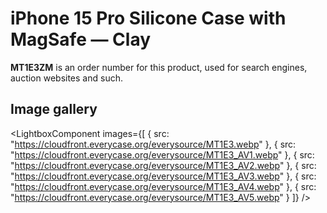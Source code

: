
# iPhone 15 Pro Silicone Case with MagSafe — Clay

<Callout type='info' emoji='👉🏻'>**MT1E3ZM** is an order number for this product, used for search engines, auction websites and such.</Callout>

## Image gallery

<LightboxComponent
    images={[
      {
        src: "https://cloudfront.everycase.org/everysource/MT1E3.webp"
      },
      {
        src: "https://cloudfront.everycase.org/everysource/MT1E3_AV1.webp"
      },
      {
        src: "https://cloudfront.everycase.org/everysource/MT1E3_AV2.webp"
      },
      {
        src: "https://cloudfront.everycase.org/everysource/MT1E3_AV3.webp"
      },
      {
        src: "https://cloudfront.everycase.org/everysource/MT1E3_AV4.webp"
      },
      {
        src: "https://cloudfront.everycase.org/everysource/MT1E3_AV5.webp"
      }
    ]}
  />
